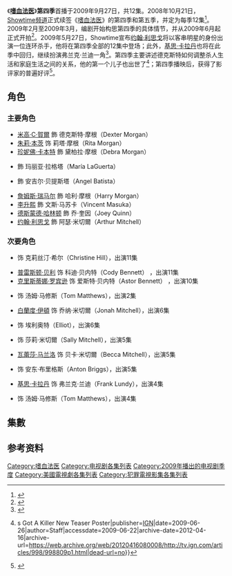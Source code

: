 {{noteTA
|G1=TV
}}
{{Infobox television season
| season_name = 《嗜血法医》
| eng_name = {{lang|en|''Dexter'' (Season 4)}}
| season_number = 4
 | bgcolour = #00607B
 |fgcolour = #000000
 |image = [[File:Dexter_4.png|200px]]
 |caption = 嗜血法医第四季DVD封面
 |show_name = [[嗜血法医|嗜血法医]]
 |country = {{USA}}
 |network = [[Showtime频道|Showtime]]
 |first_aired = {{Start date|2009|9|27}}
 |last_aired = {{End date|2009|12|13}}
 |num_episodes = 12
 |dvd_release_date = 
 |dvd_format = 
 |prev_season = [[嗜血法医_(第三季)|第三季]]
 |next_season = [[嗜血法医_(第五季)|第五季]]
 |episode_list = [[嗜血法医集数列表|嗜血法医集数列表]]
}}

《'''[[嗜血法医|嗜血法医]]'''》'''第四季'''首播于2009年9月27日，共12集。2008年10月21日，[[Showtime频道|Showtime频道]]正式续签《[[嗜血法医|嗜血法医]]》的第四季和第五季，并定为每季12集<ref name="IGNs4&5">{{cite news|author=Goldman, Eric|title=Dexter Keeps Killing|url=http://tv.ign.com/articles/921/921985p1.html|publisher=IGN|date=2008-10-21|accessdate=2009-03-17|archive-date=2011-11-17|archive-url=https://web.archive.org/web/20111117135057/http://tv.ign.com/articles/921/921985p1.html|dead-url=no}}</ref>。2009年2月至2009年3月，编剧开始构思第四季的具体情节，并从2009年6月起正式开拍<ref>{{cite news |url=http://www.vanityfair.com/online/culture/2008/10/24/qa-dexter-executive-producer-sara-colleton.html |title=Q&A: ''Dexter'' Executive Producer Sara Colleton |author=Ahlborn, Kate |work=Vanity Fair |date=2008-10-24 |accessdate=2009-03-21 |deadurl=yes |archiveurl=https://web.archive.org/web/20081207202313/http://www.vanityfair.com/online/culture/2008/10/24/qa-dexter-executive-producer-sara-colleton.html |archivedate=2008-12-07 }}</ref>。2009年5月27日，Showtime宣布[[约翰·利思戈|约翰·利思戈]]将以客串明星的身份出演一位连环杀手，他将在第四季全部的12集中登场；此外，[[基思·卡拉丹|基思·卡拉丹]]也将在此季中回归，继续扮演弗兰克·兰迪一角<ref>{{cite news |last=Fowler |first=Matt |url=http://tv.ign.com/articles/986/986927p1.html |title=Big ''Dexter'' Casting News |publisher=IGN |date=2009-05-27 |accessdate=2009-06-05 |archive-date=2012-04-15 |archive-url=https://web.archive.org/web/20120415054816/http://tv.ign.com/articles/986/986927p1.html |dead-url=no }}</ref>。第四季主要讲述德克斯特如何调整杀人生活和家庭生活之间的关系，他的第一个儿子也出世了<ref>{{cite news|url=http://tv.ign.com/articles/998/998809p1.html|title=''Dexter''{{'}}s Got A Killer New Teaser Poster|publisher=[[IGN|IGN]]|date=2009-06-26|author=Staff|accessdate=2009-06-22|archive-date=2012-04-16|archive-url=https://web.archive.org/web/20120416080008/http://tv.ign.com/articles/998/998809p1.html|dead-url=no}}</ref>；第四季播映后，获得了影评家的普遍好评<ref>{{cite web |author=2:49 p.m. ET |url=http://www.msnbc.msn.com/id/30502581/ |title='Dexter' new season looks bloody promising- msnbc.com |publisher=MSNBC |date=2009-04-30 |accessdate=2009-08-19 |archive-date=2009-05-03 |archive-url=https://web.archive.org/web/20090503071139/http://www.msnbc.msn.com/id/30502581 |dead-url=no }}</ref>。

==角色==
{{main|嗜血法医角色列表}}
=== 主要角色 ===
* [[米高·C·賀爾|米高·C·賀爾]] 飾 德克斯特·摩根（Dexter Morgan）
* [[朱莉·本茨|朱莉·本茨]] 饰 莉塔·摩根（Rita Morgan）
* [[珍妮佛·卡本特|珍妮佛·卡本特]] 飾 黛柏拉·摩根（Debra Morgan）
* {{link-en|蘿倫·菲立茲|Lauren Vélez}} 飾 玛丽亚·拉格塔（María LaGuerta）
* {{link-en|戴维·萨亚斯|David Zayas}} 飾 安吉尔·贝提斯塔（Angel Batista）
* [[詹姆士·雷瑪|詹姆斯·瑞马尔]] 飾 哈利·摩根（Harry Morgan）
* [[李升熙|李升熙]] 飾 文斯·马苏卡（Vincent Masuka）
* [[德斯蒙·哈靈頓|德斯蒙德·哈林顿]] 飾 乔·奎因（Joey Quinn）
* [[约翰·利思戈|约翰·利思戈]]  飾 阿瑟·米切爾（Arthur Mitchell）

=== 次要角色 ===
* {{link-en|考特妮·福特|Courtney Ford}} 饰 克莉丝汀·希尔（Christine Hill），出演11集
* [[普雷斯頓·貝里|普雷斯顿·贝利]] 饰 科迪·贝内特（Cody Bennett） ，出演11集
* [[克里斯蒂娜·罗宾逊|克里斯蒂娜·罗宾逊]] 饰 爱斯特·贝内特（Astor Bennett） ，出演10集
* {{link-en|傑弗瑞‧佩爾森|Geoff Pierson}} 饰 汤姆·马修斯（Tom Matthews），出演2集
* [[布蘭登·伊頓|白蘭度‧伊頓]] 饰 乔纳·米切爾（Jonah Mitchell），出演6集
* {{link-en|里克‧彼得斯|Rick Peters}} 饰 埃利奥特（Elliot），出演6集
* {{link-en|朱丽娅·坎贝尔|Julia Campbell}} 饰 莎莉·米切爾（Sally Mitchell），出演5集
* [[凡妮莎·馬拉諾|瓦蕾莎·马兰洛]] 饰 贝卡·米切爾（Becca Mitchell），出演5集
* {{link-en|大卫·拉姆西|David Ramsey}} 饰 安东·布里格斯（Anton Briggs），出演5集
* [[基思·卡拉丹|基思·卡拉丹]] 饰 弗兰克·兰迪（Frank Lundy），出演4集
* {{link-en|傑弗瑞‧佩爾森|Geoff Pierson}} 饰 汤姆·马修斯（Tom Matthews），出演4集

== 集數 ==
{{Main|嗜血法医集数列表}}
<onlyinclude>{{Episode table |background=#00607B |overall=5 |season=5 |title=21 |director=15 |writer=29 |airdate=15 |viewers=10 |country=美國 |episodes=
{{Episode list/sublist|嗜血法医集数列表
 |EpisodeNumber = 37
 |EpisodeNumber2 = 1
 |Title = 梦中的生活
 |AltTitle = Living the Dream
 |DirectedBy = 马科斯·西恩加
 |WrittenBy = 克莱德·菲利普斯
 |OriginalAirDate = {{Start date|2009|9|27}}
 |Viewers = 1.52<ref>{{Cite web|url=https://variety.com/2009/tv/news/dexter-off-to-a-killer-start-1118009327/|title=‘Dexter’ off to a killer start|work=Variety|last=Littleton|first=Cynthia|date=September 29, 2009|access-date=June 23, 2015|archive-date=2020-10-24|archive-url=https://web.archive.org/web/20201024043242/https://variety.com/2009/tv/news/dexter-off-to-a-killer-start-1118009327/|dead-url=no}}</ref> |ShortSummary = 6个月后，德克斯特、莉塔和三个孩子开始了全新的生活。德克斯特也成为了一个典型的市郊父亲，家庭的琐事、夜间的杀戮让他身心疲惫，以至于在法庭上作证时犯了大错。
 |LineColor = 00607B
}}
{{Episode list/sublist|嗜血法医集数列表
 |EpisodeNumber = 38
 |EpisodeNumber2 = 2
 |Title = 拭目以待
 |AltTitle = Remains to Be Seen
 |DirectedBy = 布莱恩·柯克
 |WrittenBy = 查尔斯·H·厄格
 |OriginalAirDate = {{Start date|2009|10|4}}
 |Viewers = 1.37<ref>{{cite web |url=http://pifeedback.com/eve/forums/a/tpc/f/63310451/m/551106542/p/7 |title=Last Night's Results: Sunday 10/04/09 |last=Yanan |first=Travis |work=Mediaweek |access-date=April 22, 2020 |url-status=yes |archive-url=https://web.archive.org/web/20091009081244/http://pifeedback.com/eve/forums/a/tpc/f/63310451/m/551106542/p/7 |archive-date=2009-10-09 }}</ref>
 |ShortSummary = 疲惫的生活让德克斯特身心疲惫，在杀人后他因为疲劳驾驶发生了车祸，虽然伤势不重但却患上了短期失忆症。兰迪则在秘密调查三体杀手，他希望获得德克斯特的帮助；与此同时，玛丽亚和贝提斯塔也在秘密的交往。
 |LineColor = 00607B
}}
{{Episode list/sublist|嗜血法医集数列表
 |EpisodeNumber = 39
 |EpisodeNumber2 = 3
 |Title = 灯光下的迷茫
 |AltTitle = Blinded by the Light
 |DirectedBy = 马科斯·西恩加
 |WrittenBy = 斯科特·巴克
 |OriginalAirDate = {{Start date|2009|10|11}}
 |Viewers = 1.24<ref>{{cite web |url=http://pifeedback.com/eve/forums/a/tpc/f/63310451/m/156103742/p/9 |title=Last Night's Results: Sunday 10/11/09 |last=Yanan |first=Travis |work=Mediaweek |access-date=April 22, 2020 |url-status=yes |archive-url=https://web.archive.org/web/20091016101126/http://pifeedback.com/eve/forums/a/tpc/f/63310451/m/156103742/p/9 |archive-date=2009-10-16 }}</ref>
 |ShortSummary = 三体杀手开始了新一轮的杀人轮回。黛布拉看到兰迪重回[[迈阿密|迈阿密]]，心中有些忐忑，她不知道自己是否还对兰迪有爱意。
 |LineColor = 00607B
}}
{{Episode list/sublist|嗜血法医集数列表
 |EpisodeNumber = 40
 |EpisodeNumber2 = 4
 |Title = 德克斯特的假期 
 |AltTitle = Dex Takes a Holiday
 |DirectedBy = 约翰·戴尔
 |WrittenBy = 梅莉莎·罗森伯格、温迪·韦斯特
 |OriginalAirDate = {{Start date|2009|10|18}}
 |Viewers = 1.51<ref>{{cite web |url=http://pifeedback.com/eve/forums/a/tpc/f/63310451/m/416101942/p/7 |title=Last Night's Results: Sunday 10/18/09 |last=Yanan |first=Travis |work=Mediaweek |access-date=April 22, 2020 |url-status=yes |archive-url=https://web.archive.org/web/20091023100304/http://pifeedback.com/eve/forums/a/tpc/f/63310451/m/416101942/p/7 |archive-date=2009-10-23 }}</ref>
 |ShortSummary = 莉塔和孩子们出城参加一场婚礼，这为德克斯特空出了一个双休日。兰迪向黛布拉吐露的心声，二人重温了旧情。兰迪也发现了三体杀手的作案规律，这起到了极大的作用。
 |LineColor = 00607B
}}
{{Episode list/sublist|嗜血法医集数列表
 |EpisodeNumber = 41
 |EpisodeNumber2 = 5
 |Title = 愤怒的哈利
 |AltTitle = Dirty Harry
 |DirectedBy = 基思·戈登
 |WrittenBy = 蒂姆·施拉特曼|蒂姆·施拉特曼
 |OriginalAirDate = {{Start date|2009|10|25}}
 |Viewers = 1.68<ref>{{cite web |url=http://pifeedback.com/eve/forums/a/tpc/f/63310451/m/376108052/p/10 |title=Last Night's Results: Sunday 10/25/09 |last=Yanan |first=Travis |work=Mediaweek |access-date=April 22, 2020 |url-status=yes |archive-url=https://web.archive.org/web/20091031073626/http://pifeedback.com/eve/forums/a/tpc/f/63310451/m/376108052/p/10 |archive-date=2009-10-31 }}</ref>
 |ShortSummary = 兰迪和黛布拉遭到了枪击，警方认为是假日杀手所为，但德克斯特明白这其实是三体杀手为了阻碍调查要杀人灭口。莉塔发现德克斯特还留着自己的单身公寓，心生疑惑，二人的关系也经受了一次考验。
 |LineColor = 00607B
}}
{{Episode list/sublist|嗜血法医集数列表
 |EpisodeNumber = 42
 |EpisodeNumber2 = 6
 |Title = 如果我有一把锤子 
 |AltTitle = If I Had a Hammer
 |DirectedBy = 罗密欧·帝隆
 |WrittenBy = 劳伦
 |OriginalAirDate = {{Start date|2009|11|01}}
 |Viewers = 1.88<ref>{{cite web|url=http://tvbythenumbers.zap2it.com/2009/11/03/dexter-sets-another-series-high-beats-mad-men/32488/|title=Dexter sets another series high, beats Mad Men|work=TV by the Numbers|date=November 3, 2009|access-date=April 22, 2020|url-status=yes|archive-url=https://web.archive.org/web/20120131020958/http://tvbythenumbers.zap2it.com/2009/11/03/dexter-sets-another-series-high-beats-mad-men/32488/|archive-date=2012-01-31}}</ref>
 |ShortSummary = 德克斯特知道迈阿密凶杀组发现三体杀手的存在只是时间问题，为了避免警方抓到三体杀手而不是德克斯特亲手手刃，他做了一系列工作阻碍调查。同时，假日杀手被缉拿归案，也让大家知道了枪击兰迪和黛布拉的不是假日杀手，而是三体杀手。
 |LineColor = 00607B
}}
{{Episode list/sublist|嗜血法医集数列表
 |EpisodeNumber = 43
 |EpisodeNumber2 = 7
 |Title = 风平浪静 
 |AltTitle = Slack Tide
 |DirectedBy = 蒂姆·亨特
 |WrittenBy = 斯科特·巴克
 |OriginalAirDate = {{Start date|2009|11|08}}
 |Viewers = 1.76<ref>{{cite web |url=http://pifeedback.com/eve/forums/a/tpc/f/63310451/m/786103452/p/9 |title=Last Night's Results: Sunday 11/08/09 |last=Yanan |first=Travis |work=Mediaweek |access-date=April 22, 2020 |url-status=yes |archive-url=https://web.archive.org/web/20091113154730/http://pifeedback.com/eve/forums/a/tpc/f/63310451/m/786103452/p/9 |archive-date=2009-11-13 }}</ref>
 |ShortSummary = 在上级的压力下，玛丽亚向马修斯保证将会与安吉尔分手。带着科迪露营的德克斯特则在半夜溜出去杀死了一个自认为罪有应得的摄影师，但杀死他后德克斯特却意识到自己杀错了人。
 |LineColor = 00607B
}}
{{Episode list/sublist|嗜血法医集数列表
 |EpisodeNumber = 44
 |EpisodeNumber2 = 8
 |Title = 无心之杀 
 |AltTitle = Road Kill
 |DirectedBy = 歐內斯特·迪科爾森
 |WrittenBy = 梅莉莎·罗森伯格、斯科特·雷诺兹
 |OriginalAirDate = {{Start date|2009|11|15}}
 |Viewers = 1.69<ref>{{Cite web|url=http://tvbythenumbers.zap2it.com/2009/11/18/sunday-cable-finals-world-war-ii-in-hd-beats-curbed-dexter-prisoner-and-californication/33993/|archive-url=https://web.archive.org/web/20111203221012/http://tvbythenumbers.zap2it.com/2009/11/18/sunday-cable-finals-world-war-ii-in-hd-beats-curbed-dexter-prisoner-and-californication/33993/|url-status=yes|archive-date=2011-12-03|title=Sunday cable finals: ''World War II in HD'' beats ''Curbed'', ''Dexter'', ''Prisoner'' and ''Californication''|work=TV by the Numbers|last=Seidman|first=Robert|date=November 18, 2009|access-date=July 24, 2011}}</ref>
 |ShortSummary = 玛丽亚和安吉尔背着上司秘密幽会，黛布拉则从枪击事件的阴霾中走了出来，在调查中发现了枪击自己和兰迪的不是假日杀手，而另有其人；莉塔则因为德克斯特的忙碌而觉得寂寞，这时单亲爸爸的邻居走进了她的生活，二人甚至一度接吻起来。
 |LineColor = 00607B
}}
{{Episode list/sublist|嗜血法医集数列表
 |EpisodeNumber = 45
 |EpisodeNumber2 = 9
 |Title = 饥饿之人
 |AltTitle =  Hungry Man
 |DirectedBy = 约翰·戴尔
 |WrittenBy = 温迪·韦斯特
 |OriginalAirDate = {{Start date|2009|11|22}}
 |Viewers = 1.76<ref>{{Cite web|url=http://tvbythenumbers.zap2it.com/2009/11/24/sunday-cable-ratings-curb-bows-out-with-1-334-million-dexter-holding-most-of-its-audience/34546/|archive-url=https://web.archive.org/web/20121019204428/http://tvbythenumbers.zap2it.com/2009/11/24/sunday-cable-ratings-curb-bows-out-with-1-334-million-dexter-holding-most-of-its-audience/34546/|url-status=yes|archive-date=2012-10-19|title=Sunday Cable Ratings: ''Curb'' bows out with 1.334 million; ''Dexter'' holding most of its audience|work=TV by the Numbers|last=Seidman|first=Robert|date=November 24, 2009|access-date=July 24, 2011}}</ref>
 |ShortSummary = 感恩节时，莉塔一时失态，竟与邻居埃利奥特亲吻起来，这被来访的马苏卡看到。马苏卡将此事告诉了德克斯特，莉塔也向德克斯特道了歉，事情以德克斯特揍了埃利奥特一拳而结束。
 |LineColor = 00607B
}}
{{Episode list/sublist|嗜血法医集数列表
 |EpisodeNumber = 46
 |EpisodeNumber2 = 10
 |Title = 迷失的男孩
 |AltTitle = Lost Boys
 |DirectedBy = 基思·戈登
 |WrittenBy = 查尔斯·H·厄格、蒂姆·施拉特曼
 |OriginalAirDate = {{Start date|2009|11|29}}
 |Viewers = 1.80<ref>{{cite web|url=http://www.anythingkiss.com/pi_feedback_challenge/Ratings/20091129_CableRatings.pdf|title=Cable TV Ratings for the Week Ending November 29, 2009|work=TV Aholics|date=December 15, 2009|access-date=June 1, 2015|archive-date=2016-03-03|archive-url=https://web.archive.org/web/20160303225550/http://www.anythingkiss.com/pi_feedback_challenge/Ratings/20091129_CableRatings.pdf|dead-url=no}}</ref>
 |ShortSummary = 经过调查，黛布拉发现三体杀手的杀人轮回并不是三个，而是四个人。德克斯特也意识到了这一点，便开始追查三体杀手下一个目标。三体杀手的目标是一个小男孩，德克斯特在小男孩遇害前救出了他。
 |LineColor = 00607B
}}
{{Episode list/sublist|嗜血法医集数列表
 |EpisodeNumber = 47
 |EpisodeNumber2 = 11
 |Title = {{link-en|你好，德克斯特·摩根|Hello, Dexter Morgan}}
 |AltTitle = Hello, Dexter Morgan
 |DirectedBy = SJ·克拉克森
 |WrittenBy = 斯科特·巴克、劳伦
 |Viewers = 2.11<ref>{{cite web|url=http://www.anythingkiss.com/pi_feedback_challenge/Ratings/20091206_CableRatings.pdf|title=Cable TV Ratings for the Week Ending December 6, 2009|work=TV Aholics|date=December 15, 2009|access-date=June 1, 2015|archive-date=2016-03-04|archive-url=https://web.archive.org/web/20160304023153/http://www.anythingkiss.com/pi_feedback_challenge/Ratings/20091206_CableRatings.pdf|dead-url=no}}</ref>
 |OriginalAirDate = {{Start date|2009|12|6}}
 |ShortSummary = 大家知道了奎恩的女友克莉丝汀是枪击兰迪的真实凶手，她其实是三体杀手的女儿，为了保护父亲而决定枪杀兰迪。随后迈阿密凶案组也将克莉丝汀抓捕归案。德克斯特与三体杀手阿瑟决裂后，阿瑟开始在暗中调查德克斯特的身份，最终在警局发现了他。
 |LineColor = 00607B
}}
{{Episode list/sublist|嗜血法医集数列表
 |EpisodeNumber = 48
 |EpisodeNumber2 = 12
 |Title = {{link-en|离殇|The Getaway (Dexter)}} 
 |AltTitle = The Getaway
 |DirectedBy = 史蒂夫·希尔
 |WrittenBy = 温迪·韦斯特、梅莉莎·罗森伯格、斯科特·雷诺兹、梅莉莎·罗森伯格
 |OriginalAirDate = {{Start date|2009|12|13}}
 |Viewers = 2.58<ref>{{cite web|url=http://www.anythingkiss.com/pi_feedback_challenge/Ratings/20091213_CableRatings.pdf|title=Cable TV Ratings for the Week Ending December 13, 2009|work=TV Aholics|date=December 15, 2009|access-date=June 1, 2015|archive-date=2016-03-04|archive-url=https://web.archive.org/web/20160304025915/http://www.anythingkiss.com/pi_feedback_challenge/Ratings/20091213_CableRatings.pdf|dead-url=no}}</ref>
 |ShortSummary = 玛丽亚和安吉尔已经开始规划婚后的生活了，黛布拉也意外的发现自己曾经的未婚夫鲁比其实就是德克斯特的亲哥哥。与此同时，警方也调查出了亚瑟就是三体杀手，开始大面积抓捕。不过，德克斯特抢在了警方前面，他设好了陷阱，最终解决了亚瑟。但是，德克斯特回家时，却发现自己的妻子莉塔倒在浴池中，水也被血染成了鲜红色。
 |LineColor = 00607B
}}
}}</onlyinclude>

==参考资料==
{{reflist|2}}

{{嗜血法医}}

{{DEFAULTSORT:Dexter (season 4)}}
[[Category:嗜血法医|Category:嗜血法医]]
[[Category:电视剧各集列表|Category:电视剧各集列表]]
[[Category:2009年播出的电视剧季度|Category:2009年播出的电视剧季度]]
[[Category:美國電視劇各集列表|Category:美國電視劇各集列表]]
[[Category:犯罪電視影集各集列表|Category:犯罪電視影集各集列表]]